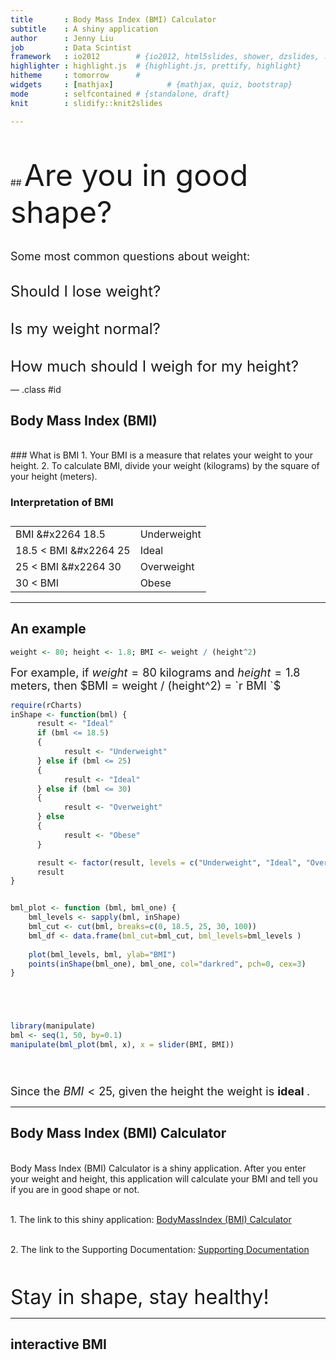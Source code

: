 ```yaml
---
title       : Body Mass Index (BMI) Calculator
subtitle    : A shiny application
author      : Jenny Liu
job         : Data Scintist
framework   : io2012        # {io2012, html5slides, shower, dzslides, ...}
highlighter : highlight.js  # {highlight.js, prettify, highlight}
hitheme     : tomorrow      # 
widgets     : [mathjax]            # {mathjax, quiz, bootstrap}
mode        : selfcontained # {standalone, draft}
knit        : slidify::knit2slides

---
```




<br/>
<br/>
## <font size="10"> Are you in good shape?  </font>
<br/>
<br/>

<font size="4.5"> Some most common questions about weight: </font>


<br/>
<font size="5"> Should I lose weight? </font>

<br/>
<font size="5"> Is my weight normal? </font>

<br/>
<font size="5"> How much should I weigh for my height? </font>


--- .class #id 


## Body Mass Index (BMI)

<br/>
### What is BMI
1. Your BMI is a measure that relates your weight to your height. 
2. To calculate BMI, divide your weight (kilograms) by the square of your height (meters).



### Interpretation of BMI


<table style="width:400px; boder:1px; margin-top:0.3cm; padding-top:0.3cm; font-size=4">
<tr>
  <td> BMI &#x2264 18.5 </td>
  <td> Underweight</td>  
</tr>

<tr>
  <td>18.5 < BMI &#x2264 25</td>
  <td> Ideal</td>  
</tr>

<tr>
  <td>25 < BMI &#x2264 30 </td>
  <td> Overweight</td>  
</tr>

<tr>
  <td> 30 < BMI </td>
  <td> Obese</td>  
</tr>
</table>








---



## An example



```r
weight <- 80; height <- 1.8; BMI <- weight / (height^2)
```
<font size="4">
For example,  if $weight=80$ kilograms and $height=1.8$ meters, then  $BMI = weight / (height^2) = `r BMI `$
</font>

```r
require(rCharts)
inShape <- function(bml) {
      result <- "Ideal"
      if (bml <= 18.5)
      {
            result <- "Underweight"
      } else if (bml <= 25)
      {
            result <- "Ideal"
      } else if (bml <= 30)
      {
            result <- "Overweight"
      } else 
      {
            result <- "Obese"
      } 

      result <- factor(result, levels = c("Underweight", "Ideal", "Overweight", "Obese"))
      result
}


bml_plot <- function (bml, bml_one) {
    bml_levels <- sapply(bml, inShape)
    bml_cut <- cut(bml, breaks=c(0, 18.5, 25, 30, 100))
    bml_df <- data.frame(bml_cut=bml_cut, bml_levels=bml_levels )
    
    plot(bml_levels, bml, ylab="BMI")
    points(inShape(bml_one), bml_one, col="darkred", pch=0, cex=3)
}





library(manipulate)
bml <- seq(1, 50, by=0.1)
manipulate(bml_plot(bml, x), x = slider(BMI, BMI))





```

<font size="4">
Since the $BMI < 25$,  given the height the weight is <b> ideal </b>.
</font>



---


## Body Mass Index (BMI) Calculator

<br/>
Body Mass Index (BMI) Calculator is a shiny application. After you enter your weight and height, this application will calculate your BMI and tell you if you are in good shape or not.

<br/>
1. The link to this shiny application:
<a href="https://jenneyliu.shinyapps.io/Project/" target="_blank">BodyMassIndex (BMI) Calculator</a>

<br/>
2. The link to the Supporting Documentation:
<a href="https://jenneyliu.shinyapps.io/Project/readme.html" target="_blank">Supporting Documentation</a>

<br/>
<br/>
<font size="6"> Stay in shape,  stay healthy! </font>

---



## interactive BMI







